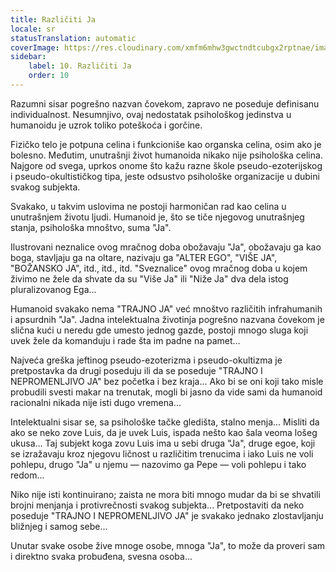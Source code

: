 ```yaml
---
title: Različiti Ja
locale: sr
statusTranslation: automatic
coverImage: https://res.cloudinary.com/xmfm6mhw3gwctndtcubgx2rptnae/image/upload/v1740468922/small_cover_tratado_de_psicologia_revolucionaria_a4c0dca4e0.webp
sidebar:
    label: 10. Različiti Ja
    order: 10
---
```

Razumni sisar pogrešno nazvan čovekom, zapravo ne poseduje definisanu individualnost. Nesumnjivo, ovaj nedostatak psihološkog jedinstva u humanoidu je uzrok toliko poteškoća i gorčine.

Fizičko telo je potpuna celina i funkcioniše kao organska celina, osim ako je bolesno. Međutim, unutrašnji život humanoida nikako nije psihološka celina. Najgore od svega, uprkos onome što kažu razne škole pseudo-ezoterijskog i pseudo-okultističkog tipa, jeste odsustvo psihološke organizacije u dubini svakog subjekta.

Svakako, u takvim uslovima ne postoji harmoničan rad kao celina u unutrašnjem životu ljudi. Humanoid je, što se tiče njegovog unutrašnjeg stanja, psihološka mnoštvo, suma "Ja".

Ilustrovani neznalice ovog mračnog doba obožavaju "Ja", obožavaju ga kao boga, stavljaju ga na oltare, nazivaju ga "ALTER EGO", "VIŠE JA", "BOŽANSKO JA", itd., itd., itd. "Sveznalice" ovog mračnog doba u kojem živimo ne žele da shvate da su "Više Ja" ili "Niže Ja" dva dela istog pluralizovanog Ega...

Humanoid svakako nema "TRAJNO JA" već mnoštvo različitih infrahumanih i apsurdnih "Ja". Jadna intelektualna životinja pogrešno nazvana čovekom je slična kući u neredu gde umesto jednog gazde, postoji mnogo sluga koji uvek žele da komanduju i rade šta im padne na pamet...

Najveća greška jeftinog pseudo-ezoterizma i pseudo-okultizma je pretpostavka da drugi poseduju ili da se poseduje "TRAJNO I NEPROMENLJIVO JA" bez početka i bez kraja... Ako bi se oni koji tako misle probudili svesti makar na trenutak, mogli bi jasno da vide sami da humanoid racionalni nikada nije isti dugo vremena...

Intelektualni sisar se, sa psihološke tačke gledišta, stalno menja... Misliti da ako se neko zove Luis, da je uvek Luis, ispada nešto kao šala veoma lošeg ukusa... Taj subjekt koga zovu Luis ima u sebi druga "Ja", druge egoe, koji se izražavaju kroz njegovu ličnost u različitim trenucima i iako Luis ne voli pohlepu, drugo "Ja" u njemu — nazovimo ga Pepe — voli pohlepu i tako redom...

Niko nije isti kontinuirano; zaista ne mora biti mnogo mudar da bi se shvatili brojni menjanja i protivrečnosti svakog subjekta... Pretpostaviti da neko poseduje "TRAJNO I NEPROMENLJIVO JA" je svakako jednako zlostavljanju bližnjeg i samog sebe...

Unutar svake osobe žive mnoge osobe, mnoga "Ja", to može da proveri sam i direktno svaka probuđena, svesna osoba...

